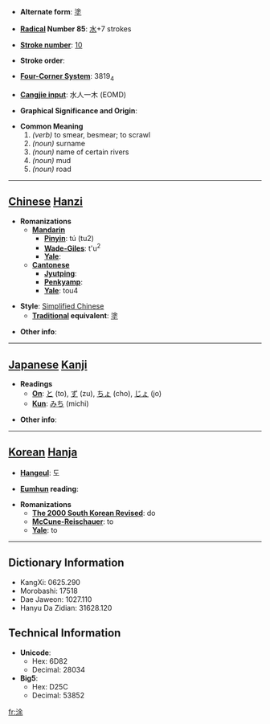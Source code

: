 * '''Alternate form''': [[塗]]

* '''[[Wiktionary:Chinese radical index| Radical]] Number 85''': [[Wiktionary:Chinese radical index 水|水]]+7 strokes

* '''[[Wiktionary:Chinese total strokes index|Stroke number]]''': [[Wiktionary:Chinese total strokes index 10|10]]

* '''Stroke order''': 

* '''[[Wiktionary:Chinese four corner index|Four-Corner System]]''': 3819<sub>4</sub>

* '''[[Wiktionary:Chinese Cangjie index|Cangjie input]]''': 水人一木 (EOMD)

* '''Graphical Significance and Origin''': 

* '''Common Meaning'''
*# ''(verb)'' to smear, besmear; to scrawl
*# ''(noun)'' surname
*# ''(noun)'' name of certain rivers  
*# ''(noun)'' mud
*# ''(noun)'' road


----

== [[Chinese]] [[Hanzi]] ==

* '''Romanizations'''
** '''[[Mandarin]]'''
*** '''[[Pinyin]]''': tú (tu2)
*** '''[[Wade-Giles]]''': t'u<sup>2</sup>
*** '''[[Yale]]''': 
** '''[[Cantonese]]'''
*** '''[[Jyutping]]''':
*** '''[[Penkyamp]]''': 
*** '''[[Yale]]''': tou4

* '''Style''': [[Simplified Chinese]] 
** '''[[Traditional Chinese|Traditional]] equivalent''': [[塗]]

* '''Other info''': 

----

== [[Japanese]] [[Kanji]] ==

* '''Readings'''
** '''[[On]]''': [[と]] (to), [[ず]] (zu), [[ちょ]] (cho), [[じょ]] (jo)
** '''[[Kun]]''': [[みち]] (michi)

* '''Other info''':  

----

== [[Korean]] [[Hanja]] ==

* '''[[Hangeul]]''': 도

* '''[[Eumhun]] reading''': 

* '''Romanizations'''
** '''[[The 2000 South Korean Revised Romanization|The 2000 South Korean Revised]]''': do
** '''[[McCune-Reischauer]]''': to
** '''[[Yale]]''': to

----

== Dictionary Information ==

* KangXi: 0625.290
* Morobashi: 17518
* Dae Jaweon: 1027.110
* Hanyu Da Zidian: 31628.120

== Technical Information ==

* '''Unicode''':
** Hex: 6D82
** Decimal: 28034
* '''Big5''':
** Hex: D25C
** Decimal: 53852

[[fr:涂]]